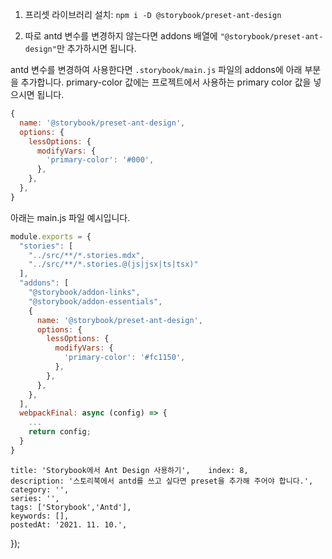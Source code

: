 
1. 프리셋 라이브러리 설치: `npm i -D @storybook/preset-ant-design`

2. 따로 antd 변수를 변경하지 않는다면 addons 배열에 `"@storybook/preset-ant-design"`만 추가하시면 됩니다.

antd 변수를 변경하여 사용한다면 `.storybook/main.js` 파일의 addons에 아래 부분을 추가합니다. primary-color 값에는 프로젝트에서 사용하는 primary color 값을 넣으시면 됩니다.
```js
{
  name: '@storybook/preset-ant-design',
  options: {
    lessOptions: {
      modifyVars: {
        'primary-color': '#000',
      },
    },
  },
}
```



아래는 main.js 파일 예시입니다.
```js
module.exports = {
  "stories": [
    "../src/**/*.stories.mdx",
    "../src/**/*.stories.@(js|jsx|ts|tsx)"
  ],
  "addons": [
    "@storybook/addon-links",
    "@storybook/addon-essentials",
    {
      name: '@storybook/preset-ant-design',
      options: {
        lessOptions: {
          modifyVars: {
            'primary-color': '#fc1150',
          },
        },
      },
    },
  ],
  webpackFinal: async (config) => {
    ...
    return config;
  }
}
```

    title: 'Storybook에서 Ant Design 사용하기',    index: 8,
    description: '스토리북에서 antd를 쓰고 싶다면 preset을 추가해 주어야 합니다.',
    category: '',
    series: '',
    tags: ['Storybook','Antd'],
    keywords: [],
    postedAt: '2021. 11. 10.',
});
